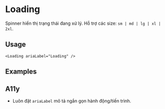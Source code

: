 
# Loading

Spinner hiển thị trạng thái đang xử lý. Hỗ trợ các size: `sm | md | lg | xl | 2xl`.

## Usage
```tsx
<Loading ariaLabel="Loading" />
```

## Examples

<LoadingUsageDemo />
<LoadingSizesDemo />

## A11y

- Luôn đặt `ariaLabel` mô tả ngắn gọn hành động/tiến trình.


